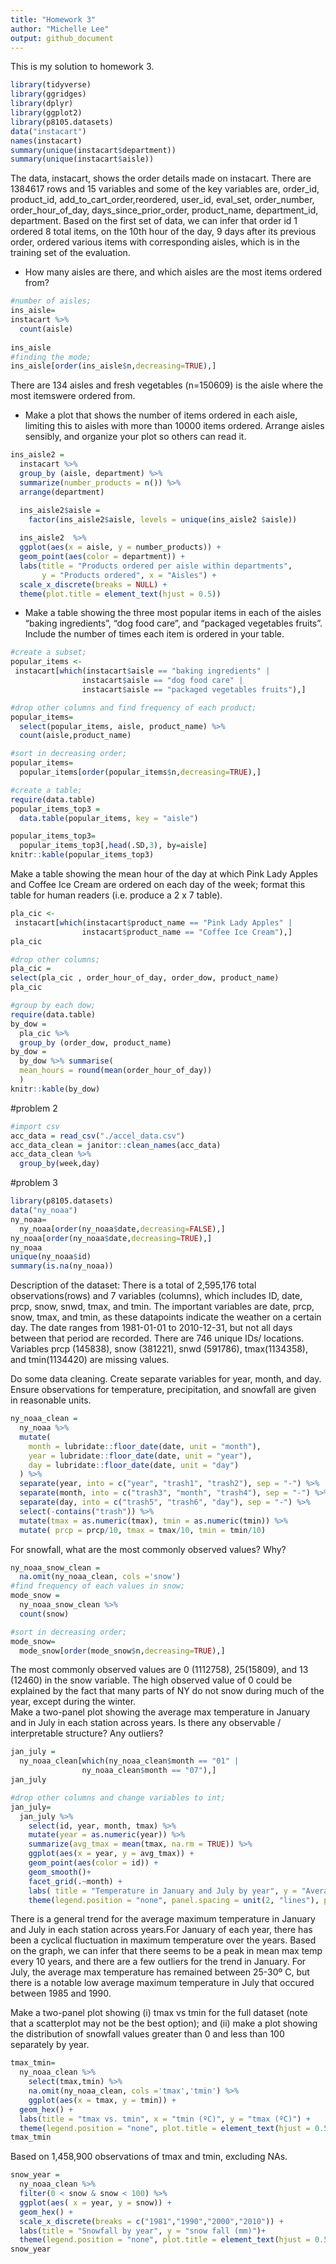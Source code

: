 ```yaml
---
title: "Homework 3"
author: "Michelle Lee"
output: github_document
---
```

This is my solution to homework 3.
```r
library(tidyverse)
library(ggridges)
library(dplyr)
library(ggplot2)
library(p8105.datasets)
data("instacart")
names(instacart)
summary(unique(instacart$department))
summary(unique(instacart$aisle))
```


The data, instacart, shows the order details made on instacart. There are 1384617 rows and 15 variables and some of the key variables are, order_id, product_id, add_to_cart_order,reordered, user_id, eval_set, order_number, order_hour_of_day, days_since_prior_order, product_name, department_id, department. Based on the first set of data, we can infer that order id 1 ordered 8 total items, on the 10th hour of the day, 9 days after its previous order, ordered various items with corresponding aisles, which is in the training set of the evaluation. 

- How many aisles are there, and which aisles are the most items ordered from?
```r
#number of aisles;
ins_aisle= 
instacart %>%
  count(aisle)
  
ins_aisle
#finding the mode;
ins_aisle[order(ins_aisle$n,decreasing=TRUE),]
```
There are 134 aisles and fresh vegetables (n=150609) is the aisle where the most itemswere ordered from.

- Make a plot that shows the number of items ordered in each aisle, limiting this to aisles with more than 10000 items ordered. Arrange aisles sensibly, and organize your plot so others can read it.
```r
ins_aisle2 =
  instacart %>% 
  group_by (aisle, department) %>% 
  summarize(number_products = n()) %>%
  arrange(department)

  ins_aisle2$aisle =
    factor(ins_aisle2$aisle, levels = unique(ins_aisle2 $aisle))
  
  ins_aisle2  %>% 
  ggplot(aes(x = aisle, y = number_products)) + 
  geom_point(aes(color = department)) +
  labs(title = "Products ordered per aisle within departments",
       y = "Products ordered", x = "Aisles") +
  scale_x_discrete(breaks = NULL) +
  theme(plot.title = element_text(hjust = 0.5))
```
- Make a table showing the three most popular items in each of the aisles “baking ingredients”, “dog food care”, and “packaged vegetables fruits”. Include the number of times each item is ordered in your table.
```r
#create a subset;
popular_items <-
 instacart[which(instacart$aisle == "baking ingredients" |
                instacart$aisle == "dog food care" |
                instacart$aisle == "packaged vegetables fruits"),]

#drop other columns and find frequency of each product;
popular_items=
  select(popular_items, aisle, product_name) %>%
  count(aisle,product_name) 

#sort in decreasing order;
popular_items= 
  popular_items[order(popular_items$n,decreasing=TRUE),]

#create a table;
require(data.table)
popular_items_top3 =
  data.table(popular_items, key = "aisle")

popular_items_top3=
  popular_items_top3[,head(.SD,3), by=aisle]
knitr::kable(popular_items_top3)

```

Make a table showing the mean hour of the day at which Pink Lady Apples and Coffee Ice Cream are ordered on each day of the week; format this table for human readers (i.e. produce a 2 x 7 table).
```r
pla_cic <-
 instacart[which(instacart$product_name == "Pink Lady Apples" |
                instacart$product_name == "Coffee Ice Cream"),]
pla_cic

#drop other columns;
pla_cic =
select(pla_cic , order_hour_of_day, order_dow, product_name)
pla_cic

#group by each dow;
require(data.table)
by_dow = 
  pla_cic %>%
  group_by (order_dow, product_name)
by_dow =
  by_dow %>% summarise(
  mean_hours = round(mean(order_hour_of_day))
  )
knitr::kable(by_dow)
```
#problem 2
```r
#import csv
acc_data = read_csv("./accel_data.csv")
acc_data_clean = janitor::clean_names(acc_data)
acc_data_clean %>%
  group_by(week,day)

```


#problem 3
```r
library(p8105.datasets)
data("ny_noaa")
ny_noaa= 
  ny_noaa[order(ny_noaa$date,decreasing=FALSE),]
ny_noaa[order(ny_noaa$date,decreasing=TRUE),]
ny_noaa
unique(ny_noaa$id)
summary(is.na(ny_noaa))
```
Description of the dataset:
There is a total of 2,595,176 total observations(rows) and 7 variables (columns), which includes ID, date, prcp, snow, snwd, tmax, and tmin. The important variables are date, prcp, snow, tmax, and tmin, as these datapoints indicate the weather on a certain day. The date ranges from 1981-01-01 to 2010-12-31, but not all days between that period are recorded. There are 746 unique IDs/ locations. Variables prcp (145838), snow (381221), snwd (591786), tmax(1134358), and tmin(1134420) are missing values.

Do some data cleaning. Create separate variables for year, month, and day. Ensure observations for temperature, precipitation, and snowfall are given in reasonable units. 
``` r
ny_noaa_clean =
  ny_noaa %>%
  mutate(
    month = lubridate::floor_date(date, unit = "month"),
    year = lubridate::floor_date(date, unit = "year"),
    day = lubridate::floor_date(date, unit = "day")
  ) %>% 
  separate(year, into = c("year", "trash1", "trash2"), sep = "-") %>%
  separate(month, into = c("trash3", "month", "trash4"), sep = "-") %>% 
  separate(day, into = c("trash5", "trash6", "day"), sep = "-") %>% 
  select(-contains("trash")) %>% 
  mutate(tmax = as.numeric(tmax), tmin = as.numeric(tmin)) %>% 
  mutate( prcp = prcp/10, tmax = tmax/10, tmin = tmin/10)
```
For snowfall, what are the most commonly observed values? Why?
```r
ny_noaa_snow_clean = 
  na.omit(ny_noaa_clean, cols ='snow')
#find frequency of each values in snow;
mode_snow =
  ny_noaa_snow_clean %>%
  count(snow)

#sort in decreasing order;
mode_snow= 
  mode_snow[order(mode_snow$n,decreasing=TRUE),]
```
The most commonly observed values are 0 (1112758), 25(15809), and 13 (12460) in the snow variable. The high observed value of 0 could be explained by the fact that many parts of NY do not snow during much of the year, except during the winter.  
Make a two-panel plot showing the average max temperature in January and in July in each station across years. Is there any observable / interpretable structure? Any outliers?
```r
jan_july = 
  ny_noaa_clean[which(ny_noaa_clean$month == "01" |
                ny_noaa_clean$month == "07"),]
jan_july

#drop other columns and change variables to int;
jan_july=
  jan_july %>%
    select(id, year, month, tmax) %>%
    mutate(year = as.numeric(year)) %>%
    summarize(avg_tmax = mean(tmax, na.rm = TRUE)) %>% 
    ggplot(aes(x = year, y = avg_tmax)) +
    geom_point(aes(color = id)) +
    geom_smooth()+
    facet_grid(.~month) +
    labs( title = "Temperature in January and July by year", y = "Average Maximum Temperature", x = "Time (year)") +
    theme(legend.position = "none", panel.spacing = unit(2, "lines"), plot.title = element_text(hjust = 0.5))
```
There is a general trend for the average maximum temperature in January and July in each station across years.For January of each year, there has been a cyclical fluctuation in maximum temperature over the years. Based on the graph, we can infer that there seems to be a peak in mean max temp every 10 years, and there are a few outliers for the trend in January. For July, the average max temperature has remained between 25-30º C,  but there is a notable low average maximum temperature in July that occured between 1985 and 1990.

Make a two-panel plot showing (i) tmax vs tmin for the full dataset (note that a scatterplot may not be the best option); and (ii) make a plot showing the distribution of snowfall values greater than 0 and less than 100 separately by year.
```r
tmax_tmin=
  ny_noaa_clean %>%
    select(tmax,tmin) %>%
    na.omit(ny_noaa_clean, cols ='tmax','tmin') %>%
    ggplot(aes(x = tmax, y = tmin)) + 
  geom_hex() +  
  labs(title = "tmax vs. tmin", x = "tmin (ºC)", y = "tmax (ºC)") +
  theme(legend.position = "none", plot.title = element_text(hjust = 0.5))
tmax_tmin
```
Based on 1,458,900 observations of tmax and tmin, excluding NAs. 

```r
snow_year = 
  ny_noaa_clean %>% 
  filter(0 < snow & snow < 100) %>%
  ggplot(aes( x = year, y = snow)) +
  geom_hex() + 
  scale_x_discrete(breaks = c("1981","1990","2000","2010")) +
  labs(title = "Snowfall by year", y = "snow fall (mm)")+
  theme(legend.position = "none", plot.title = element_text(hjust = 0.5))
snow_year

```
